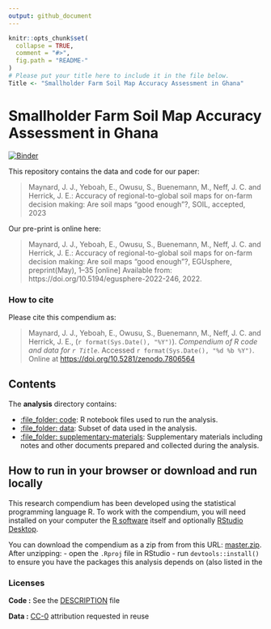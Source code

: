 ```yaml
---
output: github_document
---
```


<!-- README.md is generated from README.Rmd. Please edit that file -->

```r
knitr::opts_chunk$set(
  collapse = TRUE,
  comment = "#>",
  fig.path = "README-"
)
# Please put your title here to include it in the file below.
Title <- "Smallholder Farm Soil Map Accuracy Assessment in Ghana"
```

# Smallholder Farm Soil Map Accuracy Assessment in Ghana

[![Binder](https://mybinder.org/badge_logo.svg)](https://mybinder.org/v2/gh/jjmaynard/Ghana.SoilMap.Accuracy/master?urlpath=rstudio)

This repository contains the data and code for our paper:

> Maynard, J. J., Yeboah, E., Owusu, S., Buenemann, M., Neff, J. C. and Herrick, J. E.: Accuracy of regional-to-global soil maps for on-farm decision making: Are soil maps “good enough”?, SOIL, accepted, 2023

Our pre-print is online here:

> Maynard, J. J., Yeboah, E., Owusu, S., Buenemann, M., Neff, J. C. and Herrick, J. E.: Accuracy of regional-to-global soil maps for on-farm decision making: Are soil maps “good enough”?, EGUsphere, preprint(May), 1–35 [online] Available from: https://doi.org/10.5194/egusphere-2022-246, 2022.


### How to cite

Please cite this compendium as:

> Maynard, J. J., Yeboah, E., Owusu, S., Buenemann, M., Neff, J. C. and Herrick, J. E., (`r format(Sys.Date(), "%Y")`). _Compendium of R code and data for `r Title`_. Accessed `r format(Sys.Date(), "%d %b %Y")`. Online at <https://doi.org/10.5281/zenodo.7806564>

## Contents

The **analysis** directory contains:

  - [:file\_folder: code](/code): R notebook files used to run the analysis.
  - [:file\_folder: data](/analysis/data): Subset of data used in the analysis.
  - [:file\_folder:
    supplementary-materials](/analysis/supplementary-materials):
    Supplementary materials including notes and other documents
    prepared and collected during the analysis.

## How to run in your browser or download and run locally

This research compendium has been developed using the statistical programming
language R. To work with the compendium, you will need
installed on your computer the [R software](https://cloud.r-project.org/)
itself and optionally [RStudio Desktop](https://rstudio.com/products/rstudio/download/).

You can download the compendium as a zip from from this URL:
[master.zip](/archive/master.zip). After unzipping:
- open the `.Rproj` file in RStudio
- run `devtools::install()` to ensure you have the packages this analysis depends on (also listed in the

### Licenses

**Code :** See the [DESCRIPTION](DESCRIPTION) file

**Data :** [CC-0](http://creativecommons.org/publicdomain/zero/1.0/) attribution requested in reuse


